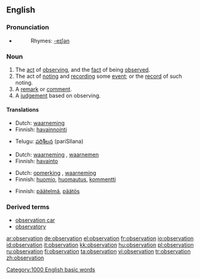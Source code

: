 ==English==

===Pronunciation===
*{{audio|en-us-observation.ogg|Audio (US)}}
*:Rhymes: [[Rhymes:English:-eɪʃǝn|-eɪʃǝn]]

===Noun===
{{wikipedia}}
{{en-noun}}

# The [[act]] of [[observing]], and the [[fact]] of being [[observe]]d.
# The act of [[noting]] and [[recording]] some [[event]]; or the [[record]] of such noting.
# A [[remark]] or [[comment]].
# A [[judgement]] based on observing.

====Translations====

{{trans-top|act of observing or being observed}}
*Dutch: [[waarneming]] {{f}}
*Finnish: [[havainnointi]]
{{trans-mid}}
*Telugu: [[పరిశీలన]] (pariSIlana)
{{trans-bottom}}

{{trans-top|recording an event; the record of such noting}}
*Dutch: [[waarneming]] {{f}}, [[waarnemen]] {{n}}
*Finnish: [[havainto]]
{{trans-mid}}
{{trans-bottom}}

{{trans-top|remark or comment}}
*Dutch: [[opmerking]] {{f}}, [[waarneming]] {{f}}
*Finnish: [[huomio]], [[huomautus]], [[kommentti]]
{{trans-mid}}
{{trans-bottom}}

{{trans-top|judgement}}
*Finnish: [[päätelmä]], [[päätös]]
{{trans-mid}}
{{trans-bottom}}

===Derived terms===
*[[observation car]]
*[[observatory]]

[[Category:1000 English basic words]]

[[ar:observation]]
[[de:observation]]
[[el:observation]]
[[fr:observation]]
[[io:observation]]
[[id:observation]]
[[it:observation]]
[[kk:observation]]
[[hu:observation]]
[[pl:observation]]
[[ru:observation]]
[[fi:observation]]
[[ta:observation]]
[[vi:observation]]
[[tr:observation]]
[[zh:observation]]